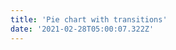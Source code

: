 ```yaml
---
title: 'Pie chart with transitions'
date: '2021-02-28T05:00:07.322Z'
---
```


<AnimatedPieChart
  width={800}
  height={400}
  title="January 2021 Expenses"
  dataset="/dataset/2021-jan-expenses.csv"/>

<AnimatedPieChart
  width={800}
  height={400}
  title="February 2021 Expenses"
  dataset="/dataset/2021-feb-expenses.csv"/>